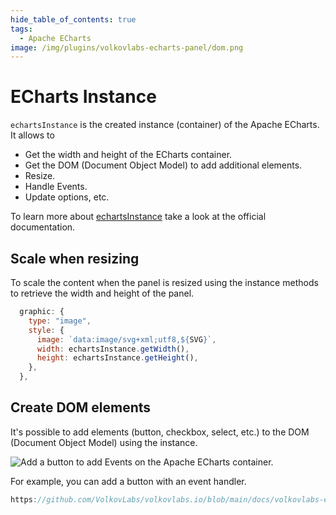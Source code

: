 ```yaml
---
hide_table_of_contents: true
tags:
  - Apache ECharts
image: /img/plugins/volkovlabs-echarts-panel/dom.png
---
```



# ECharts Instance

`echartsInstance` is the created instance (container) of the Apache ECharts. It allows to

- Get the width and height of the ECharts container.
- Get the DOM (Document Object Model) to add additional elements.
- Resize.
- Handle Events.
- Update options, etc.

To learn more about [echartsInstance](https://echarts.apache.org/en/api.html#echartsInstance) take a look at the official documentation.

## Scale when resizing

To scale the content when the panel is resized using the instance methods to retrieve the width and height of the panel.

```javascript
  graphic: {
    type: "image",
    style: {
      image: `data:image/svg+xml;utf8,${SVG}`,
      width: echartsInstance.getWidth(),
      height: echartsInstance.getHeight(),
    },
  },
```

## Create DOM elements

It's possible to add elements (button, checkbox, select, etc.) to the DOM (Document Object Model) using the instance.

<Image
  title="Add a button to add Events on the Apache ECharts container."
  src="/img/plugins/volkovlabs-echarts-panel/dom.png"
/>

For example, you can add a button with an event handler.

```javascript reference
https://github.com/VolkovLabs/volkovlabs.io/blob/main/docs/volkovlabs-echarts-panel/dom.js
```
